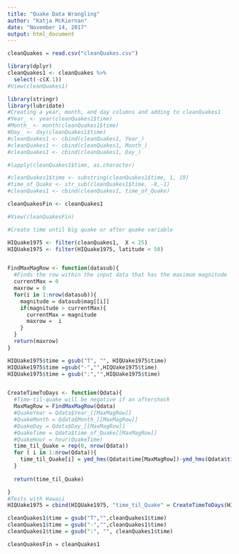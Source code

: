 ```yaml
---
title: "Quake Data Wrangling"
author: "Katja McKiernan"
date: "November 14, 2017"
output: html_document
---
```



```r
cleanQuakes = read.csv("cleanQuakes.csv")

library(dplyr)
cleanQuakes1 <- cleanQuakes %>%
  select(-c(X.1))
#View(cleanQuakes1)
```



```r
library(stringr)
library(lubridate)
#Creating a year, month, and day columns and adding to cleanQuakes1
#Year_ <- year(cleanQuakes1$time)
#Month_ <- month(cleanQuakes1$time)
#Day_ <- day(cleanQuakes1$time)
#cleanQuakes1 <- cbind(cleanQuakes1, Year_)
#cleanQuakes1 <- cbind(cleanQuakes1, Month_)
#cleanQuakes1 <- cbind(cleanQuakes1, Day_)

#lapply(cleanQuakes1$time, as.character)

#cleanQuakes1$time <- substring(cleanQuakes1$time, 1, 19)
#time_of_Quake <- str_sub(cleanQuakes1$time, -8,-1)
#cleanQuakes1 <- cbind(cleanQuakes1, time_of_Quake) 

cleanQuakesFin <- cleanQuakes1

#View(cleanQuakesFin)
```


```r
#Create time until big quake or after quake variable

HIQuake1975 <- filter(cleanQuakes1,  X < 25)
HIQUake1975 <- filter(HIQuake1975, latitude < 50)


FindMaxMagRow <- function(datasub){
  #Finds the row within the input data that has the maximum magnitude
  currentMax = 0
  maxrow = 0
  for(i in 1:nrow(datasub)){
    magnitude = datasub$mag[[i]]
    if(magnitude > currentMax){
      currentMax = magnitude
      maxrow =  i
    }
  }
  return(maxrow)
}

HIQUake1975$time = gsub("T", "", HIQUake1975$time) 
HIQUake1975$time =gsub("-","",HIQUake1975$time)
HIQUake1975$time = gsub(":","",HIQUake1975$time)


CreateTimeToDays <- function(Qdata){
  #Time-til-quake will be negative if an aftershock
  MaxMagRow = FindMaxMagRow(Qdata)
  #QuakeYear = Qdata$Year_[[MaxMagRow]]
  #QuakeMonth = Qdata$Month_[[MaxMagRow]]
  #QuakeDay = Qdata$Day_[[MaxMagRow]]
  #QuakeTime = Qdata$time_of_Quake[[MaxMagRow]]
  #QuakeHour = hour(QuakeTime)
  time_til_Quake = rep(0, nrow(Qdata))
  for ( i in 1:nrow(Qdata)){
    time_til_Quake[i] = ymd_hms(Qdata$time[MaxMagRow])-ymd_hms(Qdata$time[i])
  }
 
  return(time_til_Quake)

}
#Tests with Hawaii
HIQUake1975 = cbind(HIQUake1975, "time_til_Quake" = CreateTimeToDays(HIQUake1975))

```

```r
cleanQuakes1$time = gsub("T","",cleanQuakes1$time)
cleanQuakes1$time = gsub("-","",cleanQuakes1$time)
cleanQuakes1$time = gsub(":", "", cleanQuakes1$time)

cleanQuakesFin = cleanQuakes1

```


